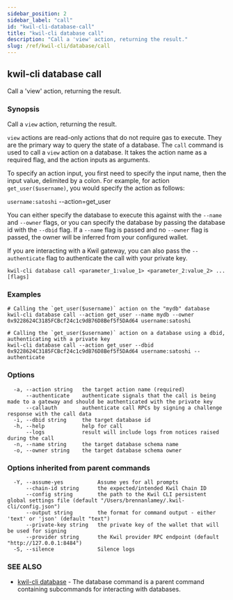 ```yaml
---
sidebar_position: 2
sidebar_label: "call"
id: "kwil-cli-database-call"
title: "kwil-cli database call"
description: "Call a 'view' action, returning the result."
slug: /ref/kwil-cli/database/call
---
```


## kwil-cli database call

Call a 'view' action, returning the result.

### Synopsis

Call a `view` action, returning the result.

`view` actions are read-only actions that do not require gas to execute.  They are
the primary way to query the state of a database. The `call` command is used to call
a `view` action on a database.  It takes the action name as a required flag, and the
action inputs as arguments.

To specify an action input, you first need to specify the input name, then the input value, delimited by a colon.
For example, for action `get_user($username)`, you would specify the action as follows:

`username:satoshi` --action=get_user

You can either specify the database to execute this against with the `--name` and `--owner`
flags, or you can specify the database by passing the database id with the `--dbid` flag.  If a `--name`
flag is passed and no `--owner` flag is passed, the owner will be inferred from your configured wallet.

If you are interacting with a Kwil gateway, you can also pass the `--authenticate` flag to authenticate the call with your private key.

```
kwil-cli database call <parameter_1:value_1> <parameter_2:value_2> ... [flags]
```

### Examples

```
# Calling the `get_user($username)` action on the "mydb" database
kwil-cli database call --action get_user --name mydb --owner 0x9228624C3185FCBcf24c1c9dB76D8Bef5f5DAd64 username:satoshi

# Calling the `get_user($username)` action on a database using a dbid, authenticating with a private key
kwil-cli database call --action get_user --dbid 0x9228624C3185FCBcf24c1c9dB76D8Bef5f5DAd64 username:satoshi --authenticate
```

### Options

```
  -a, --action string   the target action name (required)
      --authenticate    authenticate signals that the call is being made to a gateway and should be authenticated with the private key
      --callauth        authenticate call RPCs by signing a challenge response with the call data
  -i, --dbid string     the target database id
  -h, --help            help for call
      --logs            result will include logs from notices raised during the call
  -n, --name string     the target database schema name
  -o, --owner string    the target database schema owner
```

### Options inherited from parent commands

```
  -Y, --assume-yes           Assume yes for all prompts
      --chain-id string      the expected/intended Kwil Chain ID
      --config string        the path to the Kwil CLI persistent global settings file (default "/Users/brennanlamey/.kwil-cli/config.json")
      --output string        the format for command output - either 'text' or 'json' (default "text")
      --private-key string   the private key of the wallet that will be used for signing
      --provider string      the Kwil provider RPC endpoint (default "http://127.0.0.1:8484")
  -S, --silence              Silence logs
```

### SEE ALSO

* [kwil-cli database](/docs/ref/kwil-cli/database)	 - The database command is a parent command containing subcommands for interacting with databases.

